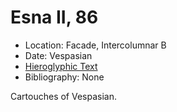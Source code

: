 # Esna II, 86 {-}

<style>
  .col2 {
    columns: 2 300px;         /* number of columns and width in pixels*/
    -webkit-columns: 2 300px; /* chrome, safari */
    -moz-columns: 2 300px;    /* firefox */
    -webkit-column-break-inside: avoid;
    -page-break-inside: avoid;
    -break-inside: avoid;
  }

</style>


- Location: Facade, Intercolumnar B
- Date: Vespasian
- [Hieroglyphic Text](https://www.ifao.egnet.net/uploads/publications/enligne/Temples-Esna002.pdf#page=250){target="_blank"}
- Bibliography: None

Cartouches of Vespasian.